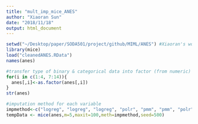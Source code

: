 ```yaml
---
title: "mult_imp_mice_ANES"
author: "Xiaoran Sun"
date: "2018/11/18"
output: html_document
---
```


```r
setwd("~/Desktop/paper/SODA501/project/github/MIML/ANES") #Xiaoran's working directory
library(mice)
load("cleanedANES.RData")
names(anes)
```

```r
#transfer type of binary & categorical data into factor (from numeric)
for(i in c(1:4, 7:14)){
  anes[,i]<-as.factor(anes[,i])
}
str(anes)
```


```r
#imputation method for each variable
impmethod<-c("logreg", "logreg", "logreg", "polr", "pmm", "pmm", "polr", "polr", "polr", "polr", "logreg", "logreg", "logreg", "logreg")
tempData <- mice(anes,m=5,maxit=100,meth=impmethod,seed=500)
```